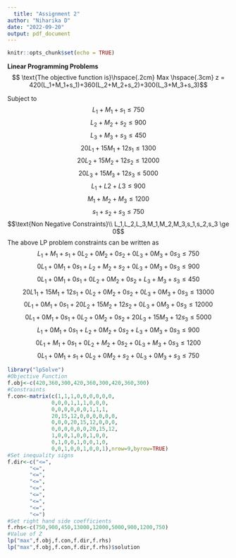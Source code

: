 ```yaml
---
  title: "Assignment 2"
author: "Niharika D"
date: "2022-09-20"
output: pdf_document
---
```

  
  ```r
knitr::opts_chunk$set(echo = TRUE)
```


**Linear Programming Problems**
  $$ \text{The objective function is}\hspace{.2cm} Max \hspace{.3cm} z = 420(L_1+M_1+s_1)+360(L_2+M_2+s_2)+300(L_3+M_3+s_3)$$
  
  Subject to
$$L_1+M_1+s_1 \le 750$$
  $$L_2+M_2+s_2 \le 900$$
  $$L_3+M_3+s_3 \le 450$$
  $$20L_1+15M_1+12s_1 \le 1300$$
  $$20L_2+15M_2+12s_2 \le 12000$$
  $$20L_3+15M_3+12s_3 \le 5000$$
  $$L_1+L2+L3 \le 900$$
  $$M_1+M_2+M_3 \le 1200$$
  $$s_1+s_2+s_3 \le 750$$
  $$\text{Non Negative Constraints}\\
L_1,L_2,L_3,M_1,M_2,M_3,s_1,s_2,s_3 \ge 0$$
  The above LP problem constraints can be written as
$$L_1+M_1+s_1+0L_2+0M_2+0s_2+0L_3+0M_3+0s_3 \le 750$$
  $$0L_1+0M_1+0s_1+L_2+M_2+s_2+0L_3+0M_3+0s_3 \le 900$$
  $$0L_1+0M_1+0s_1+0L_2+0M_2+0s_2+L_3+M_3+s_3 \le450$$
  $$20L1_1+15M_1+12s_1+0L_2+0M_2+0s_2+0L_3+0M_3+0s_3 \le13000$$
  $$0L_1+0M_1+0s_1+20L_2+15M_2+12s_2+0L_3+0M_3+0s_3 \le12000$$
  $$0L_1+0M_1+0s_1+0L_2+0M_2+0s_2+20L_3+15M_3+12s_3 \le5000$$
  $$L_1+0M_1+0s_1+L_2+0M_2+0s_2+L_3+0M_3+0s_3 \le900$$
  $$0L_1+M_1+0s_1+0L_2+M_2+0s_2
+0L_3+M_3+0s_3 \le1200$$
  $$0L_1+0M_1+s_1+0L_2+0M_2+s_2+0L_3+0M_3+s_3 \le750$$
  
  
  
  ```r
library("lpSolve")
#Objective Function
f.obj<-c(420,360,300,420,360,300,420,360,300)
#Constraints
f.con<-matrix(c(1,1,1,0,0,0,0,0,0,
                0,0,0,1,1,1,0,0,0,
                0,0,0,0,0,0,1,1,1,
                20,15,12,0,0,0,0,0,0,
                0,0,0,20,15,12,0,0,0,
                0,0,0,0,0,0,20,15,12,
                1,0,0,1,0,0,1,0,0,
                0,1,0,0,1,0,0,1,0,
                0,0,1,0,0,1,0,0,1),nrow=9,byrow=TRUE)
#Set inequality signs
f.dir<-c("<=",
         "<=",
         "<=",
         "<=",
         "<=",
         "<=",
         "<=",
         "<=",
         "<=")
#Set right hand side coefficients
f.rhs<-c(750,900,450,13000,12000,5000,900,1200,750)
#Value of Z
lp("max",f.obj,f.con,f.dir,f.rhs)
lp("max",f.obj,f.con,f.dir,f.rhs)$solution               
```
